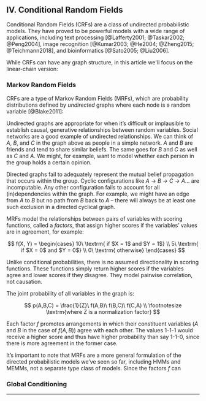 

<Header></Header>

## IV. Conditional Random Fields

Conditional Random Fields (CRFs) are a class of undirected probabilistic models. They have proved to be powerful models with a wide range of applications, including text processing [@Lafferty2001; @Taskar2002; @Peng2004], image recognition [@Kumar2003; @He2004; @Zheng2015; @Teichmann2018], and bioinformatics [@Sato2005; @Liu2006].

While CRFs can have any graph structure, in this article we'll focus on the linear-chain version:

<CRFOverviewGraph />

### Markov Random Fields

CRFs are a type of Markov Random Fields (MRFs), which are probability distributions defined by _undirected_ graphs where each node is a random variable [@Blake2011]:

<CRFRandomFieldGraph />

Undirected graphs are appropriate for when it’s difficult or implausible to establish causal, generative relationships between random variables. Social networks are a good example of undirected relationships. We can think of $A$, $B$, and $C$ in the graph above as people in a simple network. $A$ and $B$ are friends and tend to share similar beliefs. The same goes for $B$ and $C$ as well as $C$ and $A$. We might, for example, want to model whether each person in the group holds a certain opinion.

Directed graphs fail to adequately represent the mutual belief propagation that occurs within the group. Cyclic configurations like $A$ → $B$ → $C$ → $A$… are incomputable. Any other configuration fails to account for all (in)dependencies within the graph. For example, we might have an edge from $A$ to $B$ but no path from $B$ back to $A$ – there will always be at least one such exclusion in a directed cyclical graph.

MRFs model the relationships between pairs of variables with scoring functions, called a _factors_, that assign higher scores if the variables’ values are in agreement, for example:

$$
f(X, Y) = \begin{cases}
	10\ \textrm{ if $X = 1$ and $Y = 1$} \\
	5\ \textrm{ if $X = 0$ and $Y = 0$} \\
	0\ \textrm{ otherwise}
	\end{cases}
$$

Unlike conditional probabilities, there is no assumed directionality in scoring functions. These functions simply return higher scores if the variables agree and lower scores if they disagree. They model pairwise correlation, not causation.

The joint probability of all variables in the graph is:

$$
p(A,B,C) = \frac{1}{Z}\ f(A,B)\ f(B,C)\ f(C,A) \\
\footnotesize \textrm{where Z is a normalization factor}
$$

Each factor $f$ promotes arrangements in which their constituent variables ($A$ and $B$ in the case of $f(A, B)$) agree with each other. The values 1-1-1 would receive a higher score and thus have higher probability than say 1-1-0, since there is more agreement in the former case.

It’s important to note that MRFs are a more general formulation of the directed probabilistic models we’ve seen so far, including HMMs and MEMMs, not a separate type class of models. Since the factors $f$ can 

### Global Conditioning

---

<References />

